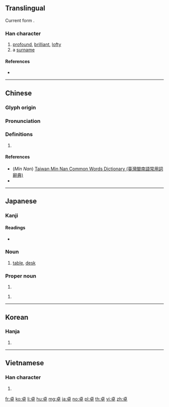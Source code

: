 ==Translingual==
Current form {{Han compound|卜|日|十}}.
===Han character===
{{Han char|rn=24|rad=十|as=06|sn=8|four=21406|canj=YAJ|ids=⿱[[卜|⺊]][[早]]}}

# [[profound]], [[brilliant]], [[lofty]]
# a [[surname]]

====References====
* {{Han ref|kx=0156.290|dkj=02741|dj=0356.200|hdz=10061.060|uh=5353|ud=21331|bh=A8F4|bd=43252}}

----

==Chinese==
{{zh-forms}}

===Glyph origin===
{{Han etym}}

===Pronunciation===
{{zh-pron
|m=zhuó,zhuō
|c=coek3,zoek3,cok3
|h=
|mn=toh/tok
|mn_note=toh - vernacular, tok - literary
|w=
|mc=y
|oc=y
|ma=
|cat=a,pn
}}

===Definitions===
{{zh-hanzi}}

# {{rfdef|zh}}

====References====
* (''Min Nan'') [http://twblg.dict.edu.tw/holodict_new/index.html Taiwan Min Nan Common Words Dictionary (臺灣閩南語常用詞辭典)]
* {{R:yue:Hanzi}}

----

==Japanese==

===Kanji===
{{ja-kanji|grade=c|rs=十06}}

====Readings====
* {{ja-readings|goon=[[たく]] (taku)|kanon=[[たく]] (taku)|kun=[[すぐれる]] (sugureru)}}

{{ja-kanjitab|たく|yomi=o}}

===Noun===
{{ja-noun|たく}}

# [[table]], [[desk]]

===Proper noun===
{{ja-pos|proper|たかし}}

# {{given name|male|lang=ja|sort=たかし}}

{{ja-pos|proper|すぐる}}

# {{given name|male|lang=ja|sort=すぐる}}

----

==Korean==

===Hanja===
{{ko-hanja|hangeul=탁|rv=tak|mr=t'ak}}

# {{defn|lang=ko|sort=十06}}

----

==Vietnamese==

===Han character===
{{vi-hantu|[[trác]], [[chác]], [[giạt]]|rs=十06}}

# {{defn|lang=vi|sort=十06}}

[[fr:卓]]
[[ko:卓]]
[[li:卓]]
[[hu:卓]]
[[mg:卓]]
[[ja:卓]]
[[no:卓]]
[[pl:卓]]
[[th:卓]]
[[vi:卓]]
[[zh:卓]]